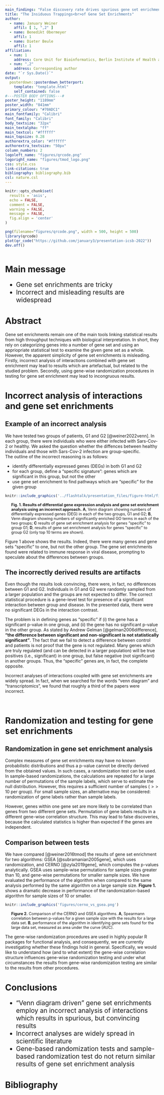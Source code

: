 ```yaml
---
main_findings: "False discovery rate drives spurious gene set enrichments"
title: "The Insiduous Trappings<br>of Gene Set Enrichments"
author: 
  - name: January Weiner
    affil: [ 1, ",2" ]
  - name: Benedikt Obermeyer
    affil: 1
  - name: Dieter Beule
    affil: 1
affiliation:
  - num: 1
    address: Core Unit for Bioinformatics, Berlin Institute of Health at Charite
  - num: ",2"
    address: Corresponding author
date: "`r Sys.Date()`"
output:
  posterdown::posterdown_betterport:
    template: "template.html"
    self_contained: false
#---POSTER BODY OPTIONS---#
poster_height: "1189mm"
poster_width: "841mm"
primary_colour: "#70ADC1"
main_fontfamily: "Calibri"
font_family: "Calibri"
body_textsize: "32px"
main_textalpha: "ff"
main_textcol: "#ffffff"
main_topsize: 0.28
authorextra_color: "#ffffff"
authorextra_textsize: "50px"
column_numbers: 2
logoleft_name: "figures/qrcode.png"
logoright_name: "figures/tmod_logo.png"
css: style.css
link-citations: true
bibliography: bibliography.bib
csl: nature.csl
---
```


```r
knitr::opts_chunk$set(
  results = 'asis',
  echo = FALSE,
  comment = FALSE,
  warning = FALSE,
  message = FALSE,
  fig.align = 'center'
)
```


```r
png(filename="figures/qrcode.png", width = 500, height = 500)
library(qrcode)
plot(qr_code("https://github.com/january3/presentation-icsb-2022"))
dev.off()



```

# Main message

<div style="font-size:150%;">

 * Gene set enrichments are tricky
 * Incorrect and misleading results are widespread

</div>


# Abstract

Gene set enrichments remain one of the main tools linking statistical results from high throughput techniques with biological interpretation. In short, they rely on categorizing genes into a number of gene set and using an appriopriate statistical test to examine the given gene set as a whole. 
However, the apparent simplicity of gene set enrichments is misleading.
Firstly, incorrect analysis of interactions combined with gene set
enrichment may lead to results which are artefactual, but related to the
studied problem. Secondly, using gene-wise randomization procedures in
testing for gene set enrichment may lead to incongruous results.

# Incorrect analysis of interactions and gene set enrichments

## Example of an incorrect analysis

We have tested two groups of patients, G1 and G2 [@weiner2022venn]. In each group, there were
individuals who were either infected with Sars-Cov-2 or healthy. We asked the
question whether the diffences between healthy individuals and those with
Sars-Cov-2 infection are group-specific.  
The outline of the incorrect reasoning is as follows: 

 * identify differentially expressed genes (DEGs) in both G1 and G2
 * for each group, define a "specific signature": genes which are
   significant in this group, but not the other
 * use gene set enrichment to find pathways which are "specific" for the
   given group

```r
knitr::include_graphics('../flashtalk/presentation_files/figure-html/fig1-1.png')
```

<div style="font-size:90%;margin-left:20px">
**Fig. 1. Results of differential gene expression analysis
and gene set enrichment analysis using an incorrect approach.**
**A**, Venn diagram showing numbers of differentially expressed genes (DEG)
in each of the two groups, G1 and G2; **B**, Venn diagram showing numbers
of significantly enriched GO terms in each of the two groups; **C** results
of gene set enrichment analysis for genes "specific" to group G1; **D**, results of gene set
enrichment analysis for genes "specific" to group G2 (only top 10 terms are shown).
</div>

Figure 1 above shows the results. Indeed, there were many genes and gene
sets "specific" to one, but not the other group. The gene set enrichments
found were related to immune response in viral disease, prompting to
speculate about the differences between groups. 

## The incorrectly derived results are artifacts

Even though the results look convincing, there were, in fact, no
differences between G1 and G2. Individuals in G1 and G2 were randomly
sampled from a larger population and the groups are not expected to differ.
The correct statistical procedure is a gene-level test for presence of
a significant interaction between group and disease. In the presented data,
there were no significant DEGs in the interaction contrast.

The problem is in defining genes as "specific" if (i) the gene has a
significant p-value in one group, and (ii) the gene has no significant
p-value in the other group. As stated by Andrew Gelman
[@gelman2006difference], **"the difference between significant and
non-significant is not statistically significant"**. The fact that we fail to
detect a difference between control and patients is not proof that the gene
is not regulated.
Many genes which are truly regulated (and can be detected in a larger
population) will be true positives (i.e., significant) in one group,
but false negative (not significant) in another groups. Thus, the
"specific" genes are, in fact, the complete opposite.

Incorrect analyses of interactions coupled with gene set enrichments are
widely spread. In fact, when we searched for the words "venn diagram" and
"transcriptomics", we found that roughly a third of the papers were
incorrect.

<br/>

# Randomization and testing for gene set enrichments

## Randomization in gene set enrichment analysis

Complex measures of gene set enrichments may have no known probabilistic
distributions and thus a p-value cannot be directly derived from the
obtained values. In such cases, a randomization test can be used. In
sample-based randomizations, the calculations are repeated for a large
number of permutations of the sample labels, which serve to estimate the null
distribution. However, this requires a sufficient number of samples ($>>$
10 per group). For small sample sizes, an alternative may be considered:
randomization of gene labels rather than sample labels.

However, genes within one gene set are more likely to be correlated than genes
from two different gene sets. Permutation of gene labels results in a
different gene-wise correlation structure. This may lead to false
discoveries, because the calculated statistics is higher than expected if
the genes are independent.

## Comparison between tests

We have compared [@weiner2016tmod] the results of gene set enrichment for two algorithms:
GSEA [@subramanian2005gene], which uses randomization, and CERNO
[@zyla2019gene], which computes the p-values analytically. GSEA uses
sample-wise permutations for sample sizes greater than 10, and gene-wise
permutations for smaller sample sizes. We have evaluated the performance of
the algorithm when compared to the same analysis performed by the same
algorithm on a large sample size. **Figure 1.** shows a dramatic decrease
in performance of the randomization-based algorithm for sample sizes of 10
or smaller. 

```r
knitr::include_graphics('figures/cerno_vs_gsea.png')
```

<div style="font-size:90%;margin-left:20px">
**Figure 2.** Comparison of the CERNO and GSEA algorithms. **A**,
Spearmann correlation between p-values for a given sample size with the
results for a large data set. **B**, performance of the algorithm in
identifying gene sets found for the large data set, measured as area under
the curve (AUC). 
</div>

The gene-wise randomization procedures are used in highly popular R
packages for functional analysis, and consequently,  we are currently
investigating whether these findings hold in general.  Specifically, we
would like to understand how (and to what extent) the gene-wise correlation
structure influences gene-wise randomization testing and under what
circumstances the results from gene-wise randomization testing are similar
to the results from other procedures.


# Conclusions

<div style="font-size:150%">

 * "Venn diagram driven" gene set enrichments employ an incorrect analysis
   of interactions which results in spurious, but convincing results
 * Incorrect analyses are widely spread in scientific literature
 * Gene-based randomization tests and sample-based randomization test do
   not return similar results of gene set enrichment analysis

</div>
# Bibliography

